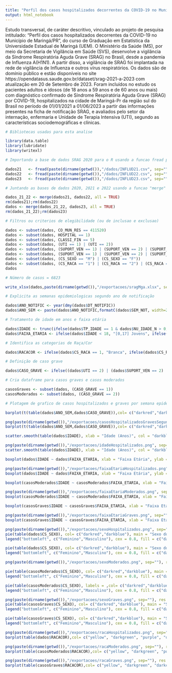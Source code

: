 ```yaml
---
title: "Perfil dos casos hospitalizados decorrentes da COVID-19 no Município de Maringá/PR"
output: html_notebook
---
```

Estudo transversal, de caráter descritivo, vinculado ao projeto de pesquisa intitulado: “Perfil dos casos hospitalizados decorrentes da COVID-19 no Município de Maringá/PR”, do curso de Graduação em Estatística da Universidade Estadual de Maringá (UEM).
O Ministério da Saúde (MS), por meio da Secretaria de Vigilância em Saúde (SVS), desenvolve a vigilância da Síndrome Respiratória Aguda Grave (SRAG) no Brasil, desde a pandemia de Influenza A(H1N1). A partir disso, a vigilância de SRAG foi implantada na rede de vigilância de Influenza e outros vírus respiratórios. Os dados são de domínio público e estão disponíveis no site https://opendatasus.saude.gov.br/dataset/srag-2021-a-2023 com atualização em 20 de Setembro de 2023. 
Foram incluídos no estudo os pacientes adultos e idosos (de 18 anos a 59 anos e de 60 anos ou mais) com diagnóstico confirmado de Síndrome Respiratória Aguda Grave (SRAG) por COVID-19, hospitalizados na cidade de Maringá-Pr da região sul do Brasil no período de 01/01/2021 a 01/06/2023 a partir das informações presentes na ficha de notificação SRAG, e avaliados pelo setor da internação, enfermaria e Unidade de Terapia Intensiva (UTI), segundo as características sociodemográficas e clínicas.


```r
# Bibliotecas usadas para esta analise

library(data.table)
library(lubridate)
library(writexl)
```

```r
# Importando a base de dados SRAG 2020 para o R usando a funcao fread para bases grandes que estao em .csv

dados21   <- fread(paste(dirname(getwd()),"/dados/INFLUD21.csv", sep=""), sep=";", dec=",", header=TRUE)
dados22   <- fread(paste(dirname(getwd()),"/dados/INFLUD22.csv", sep=""), sep=";", dec=",", header=TRUE)
dados23   <- fread(paste(dirname(getwd()),"/dados/INFLUD23.csv", sep=""), sep=";", dec=",", header=TRUE)

# Juntando as bases de dados 2020, 2021 e 2022 usando a funcao "merge"

dados_21_22 <- merge(dados21, dados22, all = TRUE)
rm(dados21);rm(dados22)
dados <- merge(dados_21_22, dados23, all = TRUE)
rm(dados_21_22);rm(dados23)

# Filtros ou criterios de elegibilidade (ou de inclusao e exclusao)

dados <- subset(dados, CO_MUN_RES == 411520)
dados <- subset(dados, HOSPITAL == 1)
dados <- subset(dados, CLASSI_FIN == 5)
dados <- subset(dados, (UTI == 1) | (UTI == 2))
dados <- subset(dados, (SUPORT_VEN == 1) | (SUPORT_VEN == 2) | (SUPORT_VEN == 3))
dados <- subset(dados, (SUPORT_VEN == 1) | (SUPORT_VEN == 2) | (SUPORT_VEN == 3))
dados <- subset(dados, (CS_SEXO == "M") | (CS_SEXO == "F"))
dados <- subset(dados, (CS_RACA == "1") | (CS_RACA == "2") | (CS_RACA == "3") | (CS_RACA == "4") | (CS_RACA == "5"))
dados

# Número de casos = 6823
```

```r
write_xlsx(dados,paste(dirname(getwd()),"/exportacoes/sragMga.xlsx", sep=""))
```

```r
# Explicita as semanas epidemiologicas segundo ano de notificação

dados$ANO_NOTIFIC <- year(dmy(dados$DT_NOTIFIC))
dados$ANO_SEM <- paste(dados$ANO_NOTIFIC,formatC(dados$SEM_NOT, width=2, format="d", flag="0"), sep="/")

# Tratamento de idade em anos e faixa etária

dados$IDADE <- trunc(ifelse(dados$TP_IDADE == 1 & dados$NU_IDADE_N > 0,  dados$NU_IDADE_N/365, ifelse(dados$TP_IDADE == 2 & dados$NU_IDADE_N > 0,  dados$NU_IDADE_N/12, dados$NU_IDADE_N)))
dados$FAIXA_ETARIA <- ifelse(dados$IDADE < 18, "[0,17] Jovens", ifelse(dados$IDADE >=60, "[60+] Idosos", "[18,59] Adultos")) 

# Identifica as categorias de Raça/Cor

dados$RACACOR <- ifelse(dados$CS_RACA == 1, "Branca", ifelse(dados$CS_RACA == 2, "Preta", ifelse(dados$CS_RACA == 3, "Amarela", ifelse(dados$CS_RACA == 4, "Parda", "Indígena"))))

# Definição de caso grave

dados$CASO_GRAVE <- ifelse((dados$UTI == 2) | (dados$SUPORT_VEN == 2) | (dados$SUPORT_VEN == 3), 2, 1)

# Cria dataframe para casos graves e casos moderados

casosGraves <- subset(dados, (CASO_GRAVE == 1))
casosModerados <- subset(dados, (CASO_GRAVE == 2))

# Plotagem de grafico de casos hospitalizados e graves por semana epidemiologica

barplot(t(table(dados$ANO_SEM,dados$CASO_GRAVE)),col= c("darkred","darkblue"), border = FALSE, ylim = c(0,350), xlab = "Semana epidemiológica", ylab = "Número de casos (Fi)", main = "Casos de SRAG confirmados para COVID-19 no município de Maringá ")
```

```r
png(paste(dirname(getwd()),"/exportacoes/casosHospitalizadosGravesSegundoSemanaEpidemiologica.png", sep=""), res = 300, width = 4200, height = 2400)
barplot(t(table(dados$ANO_SEM,dados$CASO_GRAVE)),col= c("darkred","darkblue"),border = FALSE, ylim = c(0,350), xlab = "Semana epidemiológica segundo ano de notificação", ylab = "Número de casos hospitalizados e graves (Fi)",main = "Casos de SRAG confirmados para COVID-19 no município de Maringá/PR segundo Semana Epidemiológica")
```

```r
scatter.smooth(table(dados$IDADE), xlab = "Idade (Anos)", col = "darkblue", type = "p",ylab = "Número de casos (Fi)", main = "Casos hospitalizados por COVID-19 segundo idade (Maringá/PR)")
```

```r
png(paste(dirname(getwd()),"/exportacoes/idadeHospitalizados.png", sep=""), res = 300, width = 4200, height = 2400)
scatter.smooth(table(dados$IDADE), xlab = "Idade (Anos)", col = "darkblue", type = "p",ylab = "Número de casos (Fi)", main = "Casos hospitalizados decorrentes da COVID-19 segundo Idade no município de Maringá/PR")
```

```r
boxplot(dados$IDADE ~ dados$FAIXA_ETARIA, xlab = "Faixa Etária", ylab = "Idade (Anos)", main = "Faixa etária dos hospitalizados por COVID-19 (Maringá/PR)")
```


```r
png(paste(dirname(getwd()),"/exportacoes/faixaEtariaHospitalizados.png", sep=""), res = 300, width = 4200, height = 2400)
boxplot(dados$IDADE ~ dados$FAIXA_ETARIA, xlab = "Faixa Etária", ylab = "Idade (Anos)", main = "Faixa etária dos hospitalizados decorrentes da COVID-19 no município de Maringá/PR")
```


```r
boxplot(casosModerados$IDADE ~ casosModerados$FAIXA_ETARIA, xlab = "Faixa Etária", ylab = "Idade (Anos)", main = "Faixa etária dos casos moderados por COVID-19 (Maringá/PR)")
```


```r
png(paste(dirname(getwd()),"/exportacoes/faixaEtariaModerados.png", sep=""), res = 300, width = 4200, height = 2400)
boxplot(casosModerados$IDADE ~ casosModerados$FAIXA_ETARIA, xlab = "Faixa Etária", ylab = "Idade (Anos)", main = "Faixa etária dos casos sem internação intensiva decorrentes da COVID-19 no município de Maringá/PR")
```


```r
boxplot(casosGraves$IDADE ~ casosGraves$FAIXA_ETARIA, xlab = "Faixa Etária", ylab = "Idade (Anos)", main = "Faixa etária dos casos graves por COVID-19 (Maringá/PR)")
```


```r
png(paste(dirname(getwd()),"/exportacoes/faixaEtariaGraves.png", sep=""), res = 300, width = 4200, height = 2400)
boxplot(casosGraves$IDADE ~ casosGraves$FAIXA_ETARIA, xlab = "Faixa Etária", ylab = "Idade (Anos)", main = "Faixa etária dos casos com internação intensiva decorrentes da COVID-19 no município de Maringá/PR")
```

```r
png(paste(dirname(getwd()),"/exportacoes/sexoHospitalizados.png", sep=""), res = 300, width = 2400, height = 2400)
pie(table(dados$CS_SEXO), col= c("darkred","darkblue"), main = "Sexo dos hospitalizados por COVID-19 (Maringá/PR)")
legend("bottomleft", c("Feminino","Masculino"), cex = 0.8, fill = c("darkred","darkblue"))
```


```r
pie(table(dados$CS_SEXO), col= c("darkred","darkblue"), main = "Sexo dos hospitalizados por COVID-19 (Maringá/PR)")
legend("bottomleft", c("Feminino","Masculino"), cex = 0.8, fill = c("darkred","darkblue"))
```

```r
png(paste(dirname(getwd()),"/exportacoes/sexoModerados.png", sep=""), res = 300, width = 2400, height = 2400)

pie(table(casosModerados$CS_SEXO), col= c("darkred","darkblue"), main = "Sexo dos casos moderados por COVID-19 (Maringá/PR)")
legend("bottomleft", c("Feminino","Masculino"), cex = 0.8, fill = c("darkred","darkblue"))
```


```r
pie(table(casosModerados$CS_SEXO), labels = ,col= c("darkred","darkblue"), main = "Sexo dos casos moderados por COVID-19 (Maringá/PR)")
legend("bottomleft", c("Feminino","Masculino"), cex = 0.8, fill = c("darkred","darkblue"))
```

```r
png(paste(dirname(getwd()),"/exportacoes/sexoGraves.png", sep=""), res = 300, width = 2400, height = 2400)
pie(table(casosGraves$CS_SEXO), col= c("darkred","darkblue"), main = "Sexo dos casos graves por COVID-19 (Maringá/PR)")
legend("bottomleft", c("Feminino","Masculino"), cex = 0.8, fill = c("darkred","darkblue"))
```


```r
pie(table(casosGraves$CS_SEXO), col= c("darkred","darkblue"), main = "Sexo dos casos graves por COVID-19 (Maringá/PR)")
legend("bottomleft", c("Feminino","Masculino"), cex = 0.8, fill = c("darkred","darkblue"))
```

```r
png(paste(dirname(getwd()),"/exportacoes/racaHospitalizados.png", sep=""), res = 300, width = 4200, height = 2400)
barplot(table(dados$RACACOR),col= c("yellow", "darkgreen", "purple", "darkcyan","darkblue"), horiz= TRUE, border = FALSE, xlab = "Número de casos (Fi)", main = "Raça/Cor dos casos hospitalizados por COVID-19 (Maringá/PR)",las=1)
```

```r
png(paste(dirname(getwd()),"/exportacoes/racaModerados.png", sep=""), res = 300, width = 4200, height = 2400)
barplot(table(casosModerados$RACACOR),col= c("yellow", "darkgreen", "purple", "darkcyan","darkblue"), horiz= TRUE, border = FALSE, xlab = "Número de casos (Fi)", main = "Raça/Cor dos casos moderados por COVID-19 (Maringá/PR)",las=1)
```

```r
png(paste(dirname(getwd()),"/exportacoes/racaGraves.png", sep=""), res = 300, width = 4200, height = 2400)
barplot(table(casosGraves$RACACOR),col= c("yellow", "darkgreen", "darkcyan","darkblue"), horiz= TRUE, border = FALSE, xlab = "Número de casos (Fi)", main = "Raça/Cor dos casos graves por COVID-19 (Maringá/PR)",las=1)
```
